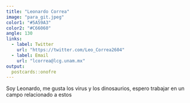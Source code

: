 ```yaml
---
title: "Leonardo Correa"
image: "para_git.jpeg"
color1: "#5A59A3"
color2: "#C66060"
angle: 130
links:
  - label: Twitter
    url: "https://twitter.com/Leo_Correa2604"
  - label: Email
    url: "lcorrea@lcg.unam.mx"
output:
  postcards::onofre
---
```

 
Soy Leonardo, me gusta los virus y los dinosaurios, espero trabajar en un campo relacionado a estos 
